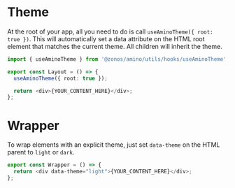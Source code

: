 
<Meta title="ThemeSelect/Usage" component={ThemeSelect} />

# Theme

At the root of your app, all you need to do is call `useAminoTheme({ root: true })`. This will automatically set a data attribute on the HTML root element that matches the current theme. All children will inherit the theme.

```typescript
import { useAminoTheme } from '@zonos/amino/utils/hooks/useAminoTheme';

export const Layout = () => {
  useAminoTheme({ root: true });

  return <div>{YOUR_CONTENT_HERE}</div>;
};
```

# Wrapper

To wrap elements with an explicit theme, just set `data-theme` on the HTML parent to `light` or `dark`.

```typescript
export const Wrapper = () => {
  return <div data-theme="light">{YOUR_CONTENT_HERE}</div>;
};
```

